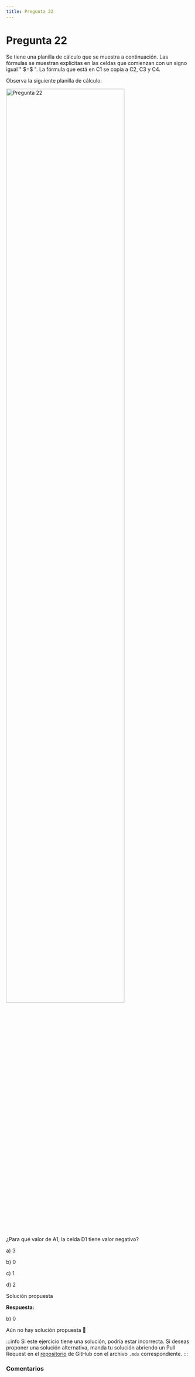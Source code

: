 ```yaml
---
title: Pregunta 22
---
```



# Pregunta 22

<div className="exercise">
Se tiene una planilla de cálculo que se muestra a continuación. Las fórmulas se muestran explícitas en las celdas que comienzan con un signo igual " $=$ ". La fórmula que está en C1 se copia a C2, C3 y C4.

Observa la siguiente planilla de cálculo:

<Image
  src="engineering/computing/exercises/2016-1/p22/image.png"
  alt="Pregunta 22"
  width="80%"
/>

¿Para qué valor de A1, la celda D1 tiene valor negativo?

a) 3

b) 0

c) 1

d) 2
</div>

<MDXDetails>
<summary>Solución propuesta</summary>

<div className="exercise">

**Respuesta:**

b) 0

Aún no hay solución propuesta 🥲
</div>

:::info
Si este ejercicio tiene una solución, podría estar incorrecta. Si deseas proponer una solución alternativa, manda tu solución abriendo
un Pull Request en el [repositorio](https://github.com/crow-rojas/apuntes-fundamentals/pulls) de GitHub con el archivo
`.mdx` correspondiente.
:::

</MDXDetails>

### Comentarios

<Disqus
  url="https://crow-rojas.github.io/apuntes-fundamentals/docs/engineering/computing/exercises/2016-1/p22"
  identifier="docs/engineering/computing/exercises/2016-1/p22"
  title="2016-1 Computación - Pregunta 22"
/>
